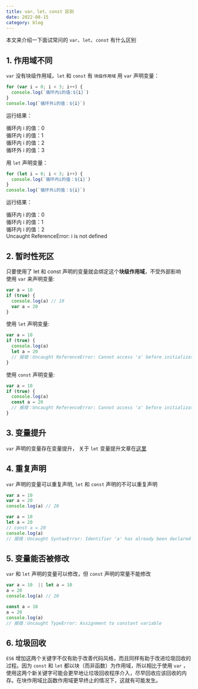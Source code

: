 ```yaml
---
title: var、let、const 区别
date: 2022-08-15
category: blog
---
```


本文来介绍一下面试常问的 `var`、`let`、`const` 有什么区别

## 1. 作用域不同

`var` 没有块级作用域，`let` 和 `const` 有 `块级作用域`
用 `var` 声明变量：

```js
for (var i = 0; i < 3; i++) {
  console.log(`循环内i的值:${i}`)
}
console.log(`循环外i的值：${i}`)
```

运行结果：

循环内 i 的值：0  
循环内 i 的值：1  
循环内 i 的值：2  
循环外 i 的值：3

用 `let` 声明变量：

```js
for (let i = 0; i < 3; i++) {
  console.log(`循环内i的值：${i}`)
}
console.log(`循环外i的值：${i}`)
```

运行结果：

循环内 i 的值：0  
循环内 i 的值：1  
循环内 i 的值：2  
Uncaught ReferenceError: i is not defined

## 2. 暂时性死区

只要使用了 let 和 const 声明的变量就会绑定这个**块级作用域**，不受外部影响  
使用 `var` 来声明变量:

```js
var a = 10
if (true) {
  console.log(a) // 10
  var a = 20
}
```

使用 `let` 声明变量:

```js
var a = 10
if (true) {
  console.log(a)
  let a = 20
  // 报错：Uncaught ReferenceError: Cannot access 'a' before initialization
}
```

使用 `const` 声明变量:

```js
var a = 10
if (true) {
  console.log(a)
  const a = 20
  // 报错：Uncaught ReferenceError: Cannot access 'a' before initialization
}
```

## 3. 变量提升

`var` 声明的变量存在变量提升， 关于 `let` 变量提升文章在[这里](https://kanmalu.com/blog/hoist/)

## 4. 重复声明

`var` 声明的变量可以重复声明, `let` 和 `const` 声明的不可以重复声明

```js
var a = 10
var a = 20
console.log(a) // 20
```

```js
var a = 10
let a = 20
// const a = 20
console.log(a)
// 报错：Uncaught SyntaxError: Identifier 'a' has already been declared
```

## 5. 变量能否被修改

`var` 和 `let` 声明的变量可以修改，但 `const` 声明的常量不能修改

```js
var a = 10  || let a = 10
a = 20
console.log(a) // 20
```

```js
const a = 10
a = 20
console.log(a)
// 报错：Uncaught TypeError: Assignment to constant variable
```

## 6. 垃圾回收
`ES6` 增加这两个关键字不仅有助于改善代码风格，而且同样有助于改进垃圾回收的过程。因为 `const` 和 `let` 都以块（而非函数）为作用域，所以相比于使用 `var` ，使用这两个新关键字可能会更早地让垃圾回收程序介入，尽早回收应该回收的内存。在块作用域比函数作用域更早终止的情况下，这就有可能发生。  
